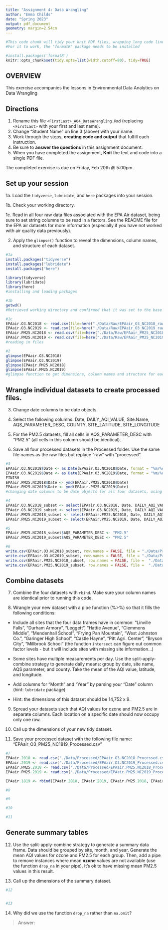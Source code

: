 ```yaml
---
title: "Assignment 4: Data Wrangling"
author: "Emma Childs"
date: "Spring 2023"
output: pdf_document
geometry: margin=2.54cm
---
```


```r
#This code chunk will tidy your knit PDF files, wrapping long code lines
#For it to work, the "formatR" package needs to be installed

#install.packages('formatR')
knitr::opts_chunk$set(tidy.opts=list(width.cutoff=80), tidy=TRUE)
```


## OVERVIEW

This exercise accompanies the lessons in Environmental Data Analytics on Data Wrangling 

## Directions

1.  Rename this file `<FirstLast>_A04_DataWrangling.Rmd` (replacing `<FirstLast>` with your first and last name).
2. Change "Student Name" on line 3 (above) with your name.
3. Work through the steps, **creating code and output** that fulfill each instruction.
4. Be sure to **answer the questions** in this assignment document.
5. When you have completed the assignment, **Knit** the text and code into a single PDF file.

The completed exercise is due on Friday, Feb 20th @ 5:00pm.

## Set up your session 

1a. Load the `tidyverse`,  `lubridate`, and `here` packages into your session.

1b. Check your working directory.

1c. Read in all four raw data files associated with the EPA Air dataset, being sure to set string columns to be read in a factors. See the README file for the EPA air datasets for more information (especially if you have not worked with air quality data previously). 

2. Apply the `glimpse()` function to reveal the dimensions, column names, and structure of each dataset. 

```r
#1a 
install.packages("tidyverse")
install.packages("lubridate")
install.packages("here")

library(tidyverse)
library(lubridate)
library(here)
#installing and loading packages 

#1b 
getwd()
#Retrieved working directory and confirmed that it was set to the base level EDA Spring 2023 folder. 

#1c 
EPAair.O3.NC2018 <- read.csv(file=here("./Data/Raw/EPAair_O3_NC2018_raw.csv"), stringsAsFactors = TRUE)
EPAair.O3.NC2019 <- read.csv(file=here("./Data/Raw/EPAair_O3_NC2019_raw.csv"), stringsAsFactors = TRUE)
EPAair.PM25.NC2018 <- read.csv(file=here("./Data/Raw/EPAair_PM25_NC2018_raw.csv"), stringsAsFactors = TRUE)
EPAair.PM25.NC2019 <- read.csv(file=here("./Data/Raw/EPAair_PM25_NC2019_raw.csv"), stringsAsFactors = TRUE)
#reading in files

#2 
glimpse(EPAair.O3.NC2018)
glimpse(EPAair.O3.NC2019)
glimpse(EPAair.PM25.NC2018)
glimpse(EPAair.PM25.NC2019)
#glimpse function to get dimensions, column names and structure for each dataset we are analyzing.

```


## Wrangle individual datasets to create processed files.

3. Change date columns to be date objects.

4. Select the following columns: Date, DAILY_AQI_VALUE, Site.Name, AQS_PARAMETER_DESC, COUNTY, SITE_LATITUDE, SITE_LONGITUDE

5. For the PM2.5 datasets, fill all cells in AQS_PARAMETER_DESC with "PM2.5" (all cells in this column should be identical).

6. Save all four processed datasets in the Processed folder. Use the same file names as the raw files but replace "raw" with "processed".

```r
#3
EPAair.O3.NC2018$Date <- as.Date(EPAair.O3.NC2018$Date, format = "%m/%d/%Y")
EPAair.O3.NC2019$Date <- as.Date(EPAair.O3.NC2019$Date, format = "%m/%d/%Y")
FINISH
EPAair.PM25.NC2018$Date <- ymd(EPAair.PM25.NC2018$Date)
EPAair.PM25.NC2019$Date <- ymd(EPAair.PM25.NC2019$Date)
#changing date columns to be date objects for all four datasets, using the 'lubridate' ymd function. 

#4
EPAair.O3.NC2018_subset <- select(EPAair.O3.NC2018, Date, DAILY_AQI_VALUE, Site.Name, AQS_PARAMETER_DESC, COUNTY, SITE_LATITUDE, SITE_LONGITUDE)
EPAair.O3.NC2019_subset <- select(EPAair.O3.NC2019, Date, DAILY_AQI_VALUE, Site.Name, AQS_PARAMETER_DESC, COUNTY, SITE_LATITUDE, SITE_LONGITUDE)
EPAair.PM25.NC2018_subset <- select(EPAair.PM25.NC2018, Date, DAILY_AQI_VALUE, Site.Name, AQS_PARAMETER_DESC, COUNTY, SITE_LATITUDE, SITE_LONGITUDE)
EPAair.PM25.NC2019_subset <- select(EPAair.PM25.NC2019, Date, DAILY_AQI_VALUE, Site.Name, AQS_PARAMETER_DESC, COUNTY, SITE_LATITUDE, SITE_LONGITUDE)

#5
EPAair.PM25.NC2018_subset$AQS_PARAMETER_DESC <- "PM2.5"
EPAair.PM25.NC2019_subset$AQS_PARAMETER_DESC <- "PM2.5"

#6
write.csv(EPAair.O3.NC2018_subset, row.names = FALSE, file = "./Data/Processed/EPAair.O3.NC2018_Processed.csv")
write.csv(EPAair.O3.NC2019_subset, row.names = FALSE, file = "./Data/Processed/EPAair.O3.NC2019_Processed.csv")
write.csv(EPAair.PM25.NC2018_subset, row.names = FALSE, file =  "./Data/Processed/EPAair.PM25.NC2018_Processed.csv")
write.csv(EPAair.PM25.NC2019_subset, row.names = FALSE, file =  "./Data/Processed/EPAair.PM25.NC2019_Processed.csv")

```


## Combine datasets

7. Combine the four datasets with `rbind`. Make sure your column names are identical prior to running this code.

8. Wrangle your new dataset with a pipe function (%>%) so that it fills the following conditions: 

  * Include all sites that the four data frames have in common: "Linville Falls", "Durham Armory", "Leggett", "Hattie Avenue", "Clemmons Middle", "Mendenhall School", "Frying Pan Mountain", "West Johnston Co.", "Garinger High School", "Castle Hayne", "Pitt Agri. Center", "Bryson City", "Millbrook School" (the function `intersect` can figure out common factor levels - but it will include sites with missing site information...) 

  * Some sites have multiple measurements per day. Use the split-apply-combine strategy to generate daily means: group by date, site name, AQS parameter, and county. Take the mean of the AQI value, latitude, and longitude.
  
  * Add columns for "Month" and "Year" by parsing your "Date" column (hint: `lubridate` package)
  
  * Hint: the dimensions of this dataset should be 14,752 x 9.

9. Spread your datasets such that AQI values for ozone and PM2.5 are in separate columns. Each location on a specific date should now occupy only one row.

10. Call up the dimensions of your new tidy dataset.

11. Save your processed dataset with the following file name: "EPAair_O3_PM25_NC1819_Processed.csv"

```r
#7 
EPAair.2018 <- read.csv("./Data/Processed/EPAair.O3.NC2018_Processed.csv")
EPAair.2019 <- read.csv("./Data/Processed/EPAair.O3.NC2019_Processed.csv")
EPAair.PM25.2018 <- read.csv("./Data/Processed/EPAair.PM25.NC2018_Processed.csv")
EPAair.PM25.2019 <- read.csv("./Data/Processed/EPAair.PM25.NC2019_Processed.csv")

EPAair.1819 <- rbind(EPAair.2018, EPAair.2019, EPAair.PM25.2018, EPAair.PM25.NC2019)

#8 

#9

#10

#11

```


## Generate summary tables

12. Use the split-apply-combine strategy to generate a summary data frame. Data should be grouped by site, month, and year. Generate the mean AQI values for ozone and PM2.5 for each group. Then, add a pipe to remove instances where mean **ozone** values are not available (use the function `drop_na` in your pipe). It's ok to have missing mean PM2.5 values in this result. 

13. Call up the dimensions of the summary dataset.

```r

#12


#13


```

14. Why did we use the function `drop_na` rather than `na.omit`?

> Answer: 
